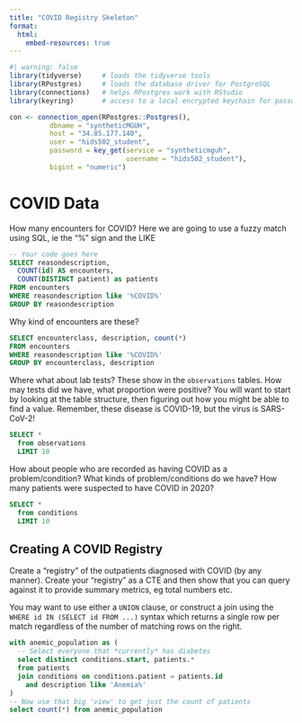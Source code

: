 ```yaml
---
title: "COVID Registry Skeleton"
format: 
  html:
    embed-resources: true
---
```


```r
#| warning: false
library(tidyverse)     # loads the tidyverse tools
library(RPostgres)     # loads the database driver for PostgreSQL
library(connections)   # helps RPostgres work with RStudio
library(keyring)       # access to a local encrypted keychain for passwords

con <- connection_open(RPostgres::Postgres(),
          dbname = "syntheticMGUH",
          host = "34.85.177.140",
          user = "hids502_student",
          password = key_get(service = "syntheticmguh", 
                             username = "hids502_student"),
          bigint = "numeric")

```

# COVID Data

How many encounters for COVID? Here we are going to use a fuzzy match using SQL, ie the "%" sign and the LIKE
```sql
-- Your code goes here
SELECT reasondescription,
  COUNT(id) AS encounters, 
  COUNT(DISTINCT patient) as patients
FROM encounters
WHERE reasondescription like '%COVID%'
GROUP BY reasondescription
```


Why kind of encounters are these?

```sql
SELECT encounterclass, description, count(*) 
FROM encounters 
WHERE reasondescription like '%COVID%' 
GROUP BY encounterclass, description
```

Where what about lab tests? These show in the `observations` tables. How may tests did we have, what proportion were positive? You will want to start by looking at the table structure, then figuring out how you might be able to find a value. Remember, these disease is COVID-19, but the virus is SARS-CoV-2!

```sql
SELECT *
  from observations 
  LIMIT 10
```
How about people who are recorded as having COVID as a problem/condition? What kinds of problem/conditions do we have? How many patients were suspected to have COVID in 2020?

```sql
SELECT *
  from conditions 
  LIMIT 10
```

## Creating A COVID Registry

Create a "registry" of the outpatients diagnosed with COVID (by any manner). Create your "registry" as a CTE and then show that you can query against it to provide summary metrics, eg total numbers etc.

You may want to use either a `UNION` clause, or construct a join using the `WHERE id IN (SELECT id FROM ...)` syntax which returns a single row per match regardless of the number of matching rows on the right.


```sql
with anemic_population as (
  -- Select everyone that *currently* has diabetes
  select distinct conditions.start, patients.*
  from patients
  join conditions on conditions.patient = patients.id
    and description like 'Anemia%' 
)
-- Now use that big 'view' to get just the count of patients
select count(*) from anemic_population 
```

